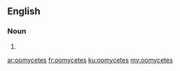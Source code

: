 ==English==

===Noun===
{{head|en|plural}}

# {{plural of|oomycete|lang=en}}

[[ar:oomycetes]]
[[fr:oomycetes]]
[[ku:oomycetes]]
[[my:oomycetes]]